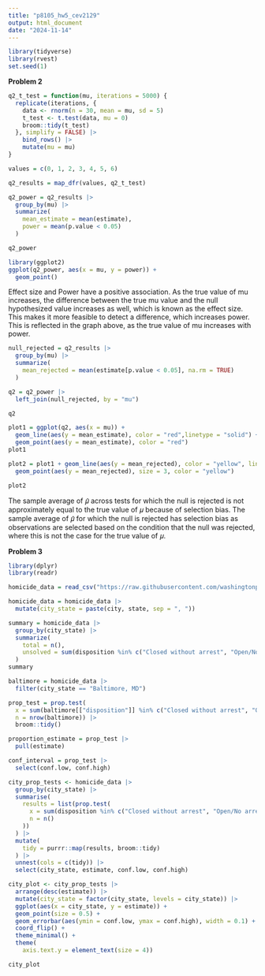 ```yaml
---
title: "p8105_hw5_cev2129"
output: html_document
date: "2024-11-14"
---
```


```r
library(tidyverse)
library(rvest)
set.seed(1)
``` 


**Problem 2**
```r
q2_t_test = function(mu, iterations = 5000) { 
  replicate(iterations, {
    data <- rnorm(n = 30, mean = mu, sd = 5)
    t_test <- t.test(data, mu = 0) 
    broom::tidy(t_test)  
  }, simplify = FALSE) |>
    bind_rows() |>
    mutate(mu = mu)
}

values = c(0, 1, 2, 3, 4, 5, 6) 

q2_results = map_dfr(values, q2_t_test) 

q2_power = q2_results |>
  group_by(mu) |>
  summarize(
    mean_estimate = mean(estimate),
    power = mean(p.value < 0.05)
  )

q2_power
```


```r
library(ggplot2)
ggplot(q2_power, aes(x = mu, y = power)) + 
  geom_point()
```

Effect size and Power have a positive association. As the true value of mu increases, the difference between the true mu value and the null hypothesized value increases as well, which is known as the effect size. This makes it more feasible to detect a difference, which increases power. This is reflected in the graph above, as the true value of mu increases with power. 


```r
null_rejected = q2_results |>
  group_by(mu) |>
  summarize(
    mean_rejected = mean(estimate[p.value < 0.05], na.rm = TRUE)  
  )

q2 = q2_power |>
  left_join(null_rejected, by = "mu")

q2
```

```r
plot1 = ggplot(q2, aes(x = mu)) +
  geom_line(aes(y = mean_estimate), color = "red",linetype = "solid") +
  geom_point(aes(y = mean_estimate), color = "red")
plot1

plot2 = plot1 + geom_line(aes(y = mean_rejected), color = "yellow", linetype = "dashed") +
  geom_point(aes(y = mean_rejected), size = 3, color = "yellow") 

plot2
```

The sample average of 𝜇̂ across tests for which the null is rejected is not approximately equal to the true value of 𝜇 because of selection bias. The sample average of  𝜇̂ for which the null is rejected has selection bias as observations are selected based on the condition that the null was rejected, where this is not the case for the true value of 𝜇.


**Problem 3**
```r
library(dplyr)
library(readr)

homicide_data = read_csv("https://raw.githubusercontent.com/washingtonpost/data-homicides/refs/heads/master/homicide-data.csv")

homicide_data = homicide_data |>
  mutate(city_state = paste(city, state, sep = ", "))

summary = homicide_data |>
  group_by(city_state) |>
  summarize(
    total = n(),  
    unsolved = sum(disposition %in% c("Closed without arrest", "Open/No arrest"))  
  )
summary
``` 

```r
baltimore = homicide_data |>
  filter(city_state == "Baltimore, MD")

prop_test = prop.test(
  x = sum(baltimore[["disposition"]] %in% c("Closed without arrest", "Open/No arrest")), 
  n = nrow(baltimore)) |>
  broom::tidy() 

proportion_estimate = prop_test |>
  pull(estimate) 

conf_interval = prop_test |>
  select(conf.low, conf.high)
```

```r
city_prop_tests <- homicide_data |>
  group_by(city_state) |>
  summarise(
    results = list(prop.test(
      x = sum(disposition %in% c("Closed without arrest", "Open/No arrest")),
      n = n()
    ))
  ) |>
  mutate(
    tidy = purrr::map(results, broom::tidy)
  ) |>
  unnest(cols = c(tidy)) |>
  select(city_state, estimate, conf.low, conf.high)
``` 

```r
city_plot <- city_prop_tests |>
  arrange(desc(estimate)) |>  
  mutate(city_state = factor(city_state, levels = city_state)) |>  
  ggplot(aes(x = city_state, y = estimate)) +
  geom_point(size = 0.5) +  
  geom_errorbar(aes(ymin = conf.low, ymax = conf.high), width = 0.1) +
  coord_flip() + 
  theme_minimal() + 
  theme(
    axis.text.y = element_text(size = 4))

city_plot  
```
